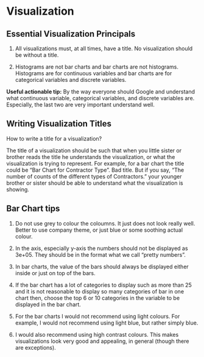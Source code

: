 # Visualization {#viz}

## Essential Visualization Principals

1. All visualizations must, at all times, have a title. No visualization should be without a title.

2. Histograms are not bar charts and bar charts are not histograms. Histograms are for continuous variables and bar charts are for categorical variables and discrete variables.

__Useful actionable tip:__ By the way everyone should Google and understand what continuous variable, categorical variables, and discrete variables are. Especially, the last two are very important understand well.

## Writing Visualization Titles

How to write a title for a visualization?

The title of a visualization should be such that when you little sister or brother reads the title he understands the visualization, or what the visualization is trying to represent. For example, for a bar chart the title could be "Bar Chart for Contractor Type". Bad title. But if you say, "The number of counts of the different types of Contractors." your younger brother or sister should be able to understand what the visualization is showing. 


## Bar Chart tips

1. Do not use grey to colour the coloumns. It just does not look really well. Better to use company theme, or just blue or some soothing actual colour.

2. In the axis, especially y-axis the numbers should not be displayed as 3e+05. They should be in the format what we call "pretty numbers".

3. In bar charts, the value of the bars should always be displayed either inside or just on top of the bars. 

4. If the bar chart has a lot of categories to display such as more than 25 and it is not reasonable to display so many categories of bar in one chart then, choose the top 6 or 10 categories in the variable to be displayed in the bar chart. 

5. For the bar charts I would not recommend using light colours. For example, I would not recommend using light blue, but rather simply blue. 

6. I would also recommend using high contrast colours. This makes visualizations look very good and appealing, in general (though there are exceptions).

